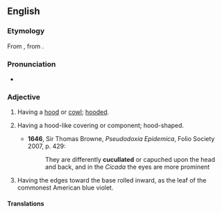 ==English==

===Etymology===
From {{etyl|la|en}} {{m|la|cucullatus}}, from {{m|la|cucullus||hood}}.

===Pronunciation===
* {{IPA|en|/ˈkjuːkəleɪtɪd/}}

===Adjective===
{{en-adj}}

# Having a [[hood]] or [[cowl]]; [[hooded]].
# {{lb|en|zoology|botany}} Having a hood-like covering or component; hood-shaped.
#* '''1646''', Sir Thomas Browne, ''Pseudodoxia Epidemica'', Folio Society 2007, p. 429:
#*: They are differently '''cucullated''' or capuched upon the head and back, and in the ''Cicada'' the eyes are more prominent
# {{lb|en|botany}} Having the edges toward the base rolled inward, as the leaf of the commonest American blue violet.

====Translations====
{{trans-see|having a hood|hooded}}